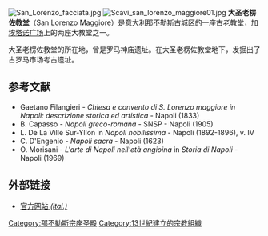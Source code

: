 [[File:San_Lorenzo_facciata.jpg|thumb]]
[[File:Scavi_san_lorenzo_maggiore01.jpg|thumb]]
'''大圣老楞佐教堂'''（San Lorenzo Maggiore）是[[意大利|意大利]][[那不勒斯|那不勒斯]]古城区的一座古老教堂，[[加埃塔诺广场|加埃塔诺广场]]上的两座大教堂之一。

大圣老楞佐教堂的所在地，曾是罗马神庙遗址。在大圣老楞佐教堂地下，发掘出了古罗马市场考古遗址。

==参考文献==
{{reflist}}
* Gaetano Filangieri - ''Chiesa e convento di S. Lorenzo maggiore in Napoli: descrizione storica ed artistica'' - Napoli (1833)
* B. Capasso - ''Napoli greco-romana'' - SNSP - Napoli (1905)
* L. De La Ville Sur-Yllon in ''Napoli nobilissima'' - Napoli (1892-1896), v. IV
* C. D'Engenio - ''Napoli sacra'' - Napoli (1623)
* O. Morisani - ''L'arte di Napoli nell'età angioina'' in ''Storia di Napoli'' - Napoli (1969)

== 外部链接 ==
{{commons cat|San Lorenzo Maggiore (Naples)}}
*[http://www.sanlorenzomaggiorenapoli.it/ 官方网站 ''(ital.)'']{{Wayback|url=http://www.sanlorenzomaggiorenapoli.it/ |date=20141105041852 }}

[[Category:那不勒斯宗座圣殿|Category:那不勒斯宗座圣殿]]
[[Category:13世紀建立的宗教組織|Category:13世紀建立的宗教組織]]